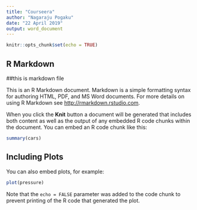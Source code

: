 ---
title: "Courseera"
author: "Nagaraju Pogaku"
date: "22 April 2019"
output: word_document
---

```{r setup, include=FALSE}
knitr::opts_chunk$set(echo = TRUE)
```

## R Markdown
##this is markdown file

This is an R Markdown document. Markdown is a simple formatting syntax for authoring HTML, PDF, and MS Word documents. For more details on using R Markdown see <http://rmarkdown.rstudio.com>.

When you click the **Knit** button a document will be generated that includes both content as well as the output of any embedded R code chunks within the document. You can embed an R code chunk like this:

```{r cars}
summary(cars)
```

## Including Plots

You can also embed plots, for example:

```{r pressure, echo=FALSE}
plot(pressure)
```

Note that the `echo = FALSE` parameter was added to the code chunk to prevent printing of the R code that generated the plot.
